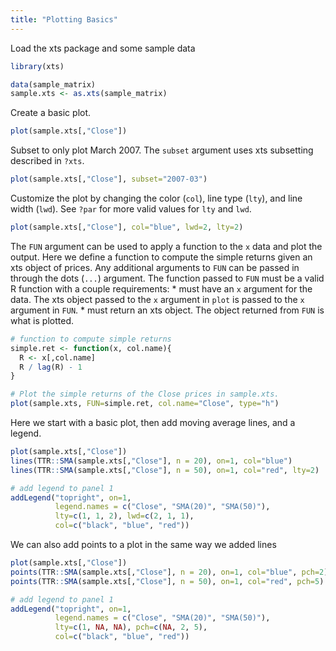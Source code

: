 ```yaml
---
title: "Plotting Basics"
---
```


Load the xts package and some sample data
```r
library(xts)

data(sample_matrix)
sample.xts <- as.xts(sample_matrix)
```

Create a basic plot.
```r
plot(sample.xts[,"Close"])
```

Subset to only plot March 2007. The `subset` argument uses xts subsetting
described in `?xts`.
```r
plot(sample.xts[,"Close"], subset="2007-03")
```

Customize the plot by changing the color (`col`), line type (`lty`), and 
line width (`lwd`). See `?par` for more valid values for `lty` and `lwd`. 
```r
plot(sample.xts[,"Close"], col="blue", lwd=2, lty=2)
```

The `FUN` argument can be used to apply a function to the `x` data and plot
the output. Here we define a function to compute the simple returns given
an xts object of prices. Any additional arguments to `FUN` can be passed in
through the dots (`...`) argument. The function passed to `FUN` must be a 
valid R function with a couple requirements:
* must have an `x` argument for the data. The xts object passed to the `x` 
argument in `plot` is passed to the `x` argument in `FUN`.
* must return an xts object. The object returned from `FUN` is what is plotted.
```r
# function to compute simple returns
simple.ret <- function(x, col.name){
  R <- x[,col.name]
  R / lag(R) - 1
}

# Plot the simple returns of the Close prices in sample.xts.
plot(sample.xts, FUN=simple.ret, col.name="Close", type="h")
```

Here we start with a basic plot, then add moving average lines, and a legend.
```r
plot(sample.xts[,"Close"])
lines(TTR::SMA(sample.xts[,"Close"], n = 20), on=1, col="blue")
lines(TTR::SMA(sample.xts[,"Close"], n = 50), on=1, col="red", lty=2)

# add legend to panel 1
addLegend("topright", on=1, 
          legend.names = c("Close", "SMA(20)", "SMA(50)"), 
          lty=c(1, 1, 2), lwd=c(2, 1, 1),
          col=c("black", "blue", "red"))
```

We can also add points to a plot in the same way we added lines
```r
plot(sample.xts[,"Close"])
points(TTR::SMA(sample.xts[,"Close"], n = 20), on=1, col="blue", pch=2)
points(TTR::SMA(sample.xts[,"Close"], n = 50), on=1, col="red", pch=5)

# add legend to panel 1
addLegend("topright", on=1, 
          legend.names = c("Close", "SMA(20)", "SMA(50)"), 
          lty=c(1, NA, NA), pch=c(NA, 2, 5),
          col=c("black", "blue", "red"))
```

